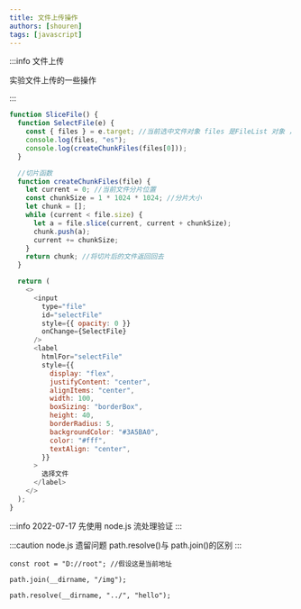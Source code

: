 ```yaml
---
title: 文件上传操作
authors: [shouren]
tags: [javascript]
---
```


:::info 文件上传

实验文件上传的一些操作

:::

<!--truncate-->

```javascript live
function SliceFile() {
  function SelectFile(e) {
    const { files } = e.target; //当前选中文件对象 files 是FileList 对象 ，文件以数组形式存在
    console.log(files, "es");
    console.log(createChunkFiles(files[0]));
  }

  //切片函数
  function createChunkFiles(file) {
    let current = 0; //当前文件分片位置
    const chunkSize = 1 * 1024 * 1024; //分片大小
    let chunk = [];
    while (current < file.size) {
      let a = file.slice(current, current + chunkSize);
      chunk.push(a);
      current += chunkSize;
    }
    return chunk; //将切片后的文件返回回去
  }

  return (
    <>
      <input
        type="file"
        id="selectFile"
        style={{ opacity: 0 }}
        onChange={SelectFile}
      />
      <label
        htmlFor="selectFile"
        style={{
          display: "flex",
          justifyContent: "center",
          alignItems: "center",
          width: 100,
          boxSizing: "borderBox",
          height: 40,
          borderRadius: 5,
          backgroundColor: "#3A5BA0",
          color: "#fff",
          textAlign: "center",
        }}
      >
        选择文件
      </label>
    </>
  );
}
```

:::info 2022-07-17
先使用 node.js 流处理验证
:::

:::caution node.js 遗留问题
path.resolve()与 path.join()的区别
:::

```node
const root = "D://root"; //假设这是当前地址

path.join(__dirname, "/img");

path.resolve(__dirname, "../", "hello");
```
